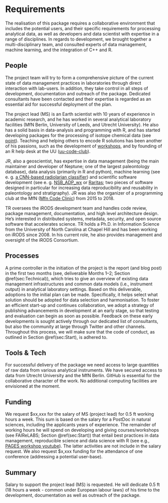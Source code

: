 # Requirements

The realisation of this package requires a collaborative environment that includes the potential users, and their specific requirements for processing analytical data, as well as developers and data scientist with expertise in a range of disciplines. In regards to development, we brought together a multi-disciplinary team, and consulted experts of data management, machine learning, and the integration of C++ and R.

<!-- 
An idea of what is required to make the project actually happen
-->

## People

The project team will try to form a comprehensive picture of the current state of data management practices in laboratories through direct interaction with lab-users. In addition, they take control in all steps of development, documentation and outreach of the package. Dedicated consultants have been contacted and their expertise is regarded as an essential aid for successful deployment of the plan.

The project lead (MS) is an Earth scientist with 10 years of experience in academic research, and he has worked in several analytical laboratory facilities (MfN Berlin, University of Leeds, and Utrecht University). He also has a solid basis in data-analysis and programming with R, and has started developing packages for the processing of isotope chemical data (see [point](https://martinschobben.github.io/point/)). Teaching and helping others to encode R solutions has been another of his passions, such as the development of [workshops](https://www.youtube.com/watch?v=r99jsChi4HU), and by founding of an R help desk at the UU ([uu-code-club](https://github.com/uu-code-club)).

JR, also a geoscientist, has expertise in data management (being the main maintainer and developer of Neptune; one of the largest paleontology database), data analysis (primarily in R and python), machine learning (see e. g. [a CNN-based radiolarian classifier](https://github.com/plannapus/RadiolarianClassifier)) and scientific software development (see e. g. [NSB_ADP_wx](http://github.com/plannapus/NSB_ADP_wx) or [Raritas](http://github.com/plannapus/Raritas); two pieces of software designed in particular for increasing data reproducibility and reusability in paleontology and stratigraphy). JR was also the organizer of a programming club at the MfN ([Mfn Code Clinic](http://github.com/plannapus/MfN-Code-Clinic)) from 2015 to 2018.

TR oversees the iRODS development team and handles code review, package management, documentation, and high level architecture design. He's interested in distributed systems, metadata, security, and open source software that accelerates science. TR holds a Ph.D. in Information Science from the University of North Carolina at Chapel Hill and has been working on iRODS since 2008. In his current role, he also provides management and oversight of the iRODS Consortium.

<!--
Who needs to be involved, what's the proposed structure, what will it take to get their involvement?
-->

## Processes

A prime controller in the initiation of the project is the report (and blog post) in the first two months (see, deliverable Months 1--2; Section \@ref(sec:Technical)), which tries to give an overview of existing data management infrastructures and common data models (i.e., instrument output) in analytical laboratory settings. Based on this deliverable, adoptions to the initial plan can be made. Specifically, it helps select what solution should be adopted for data selection and harmonisation. To foster an efficient start-up and continues collaboration, we adopt a strategy of publishing advancements in development at an early stage, so that testing and evaluation can begin as soon as possible. Feedback on these early developments is sought actively through our dedicated list of consultants, but also the community at large through Twitter and other channels. Throughout this process, we will make sure that the code of conduct, as outlined in Section \@ref(sec:Start), is adhered to.

<!-- 
What processes need to be put in place e.g. codes of conduct, regular ISC meetings, handover to the community at large?
-->

## Tools & Tech

For successful delivery of the package we need access to large quantities of raw data from various analytical instruments. We have secured access to data from Utrecht University and the MfN Berlin. GitHub is essential for the collaborative character of the work. No additional computing facilities are envisioned at the moment. 
<!--
What is going to be needed to deliver this project? 

Will cloud computing be used - if yes are there are necessary components that will be deciding factors between providers?

Are there tools or tech that don't exist that will be produced to facilitate the project?
-->

## Funding

We request \$xx,xxx for the salary of MS (project lead) for 0.5 ft working hours a week. This sum is based on the salary for a PostDoc in natural sciences, including the applicants years of experience. The remainder of working hours he will spend on developing and giving courses/workshops (see FAIReLABS; Section \@ref(sec:Start)) that entail best practices in data management, reproducible science and data science with R (see e.g., [PAGES workshop youtube](https://www.youtube.com/watch?v=r99jsChi4HU)). The latter activities are not include in the salary request. We also request \$x,xxx funding for the attendance of one conference (addressing a potential user-base).


<!-- 
[TO DO] THE GUIDANCE IS PRETTY UNCLEAR, ESP IN LIGHT OF GABOR'S PROPOSAL VS AWARD SIZE

-->

## Summary

Salary to support the project lead (MS) is requested. He will dedicate 0.5 ft (18 hours a week -  common under European labour laws) of his time to the development, documentation as well as outreach of the package.
<!--
A summary of the requirements that contextualises the costs
-->
